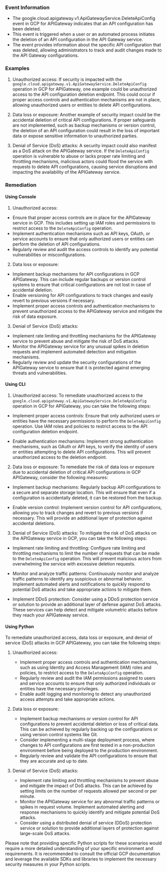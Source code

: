
### Event Information

- The google.cloud.apigateway.v1.ApiGatewayService.DeleteApiConfig event in GCP for APIGateway indicates that an API configuration has been deleted.
- This event is triggered when a user or an automated process initiates the deletion of an API configuration in the API Gateway service.
- The event provides information about the specific API configuration that was deleted, allowing administrators to track and audit changes made to the API Gateway configurations.


### Examples

1. Unauthorized access: If security is impacted with the `google.cloud.apigateway.v1.ApiGatewayService.DeleteApiConfig` operation in GCP for APIGateway, one example could be unauthorized access to the API configuration deletion endpoint. This could occur if proper access controls and authentication mechanisms are not in place, allowing unauthorized users or entities to delete API configurations.

2. Data loss or exposure: Another example of security impact could be the accidental deletion of critical API configurations. If proper safeguards are not implemented, such as backup mechanisms or version control, the deletion of an API configuration could result in the loss of important data or expose sensitive information to unauthorized parties.

3. Denial of Service (DoS) attacks: A security impact could also manifest as a DoS attack on the APIGateway service. If the `DeleteApiConfig` operation is vulnerable to abuse or lacks proper rate limiting and throttling mechanisms, malicious actors could flood the service with requests to delete API configurations, causing service disruptions and impacting the availability of the APIGateway service.

### Remediation

#### Using Console

1. Unauthorized access:
- Ensure that proper access controls are in place for the APIGateway service in GCP. This includes setting up IAM roles and permissions to restrict access to the `DeleteApiConfig` operation.
- Implement authentication mechanisms such as API keys, OAuth, or service accounts to ensure that only authorized users or entities can perform the deletion of API configurations.
- Regularly review and audit the access controls to identify any potential vulnerabilities or misconfigurations.

2. Data loss or exposure:
- Implement backup mechanisms for API configurations in GCP APIGateway. This can include regular backups or version control systems to ensure that critical configurations are not lost in case of accidental deletion.
- Enable versioning for API configurations to track changes and easily revert to previous versions if necessary.
- Implement proper access controls and authentication mechanisms to prevent unauthorized access to the APIGateway service and mitigate the risk of data exposure.

3. Denial of Service (DoS) attacks:
- Implement rate limiting and throttling mechanisms for the APIGateway service to prevent abuse and mitigate the risk of DoS attacks.
- Monitor the APIGateway service for any unusual spikes in deletion requests and implement automated detection and mitigation mechanisms.
- Regularly review and update the security configurations of the APIGateway service to ensure that it is protected against emerging threats and vulnerabilities.

#### Using CLI

1. Unauthorized access: To remediate unauthorized access to the `google.cloud.apigateway.v1.ApiGatewayService.DeleteApiConfig` operation in GCP for APIGateway, you can take the following steps:

- Implement proper access controls: Ensure that only authorized users or entities have the necessary permissions to perform the `DeleteApiConfig` operation. Use IAM roles and policies to restrict access to the API configuration deletion endpoint.

- Enable authentication mechanisms: Implement strong authentication mechanisms, such as OAuth or API keys, to verify the identity of users or entities attempting to delete API configurations. This will prevent unauthorized access to the deletion endpoint.

2. Data loss or exposure: To remediate the risk of data loss or exposure due to accidental deletion of critical API configurations in GCP APIGateway, consider the following measures:

- Implement backup mechanisms: Regularly backup API configurations to a secure and separate storage location. This will ensure that even if a configuration is accidentally deleted, it can be restored from the backup.

- Enable version control: Implement version control for API configurations, allowing you to track changes and revert to previous versions if necessary. This will provide an additional layer of protection against accidental deletions.

3. Denial of Service (DoS) attacks: To mitigate the risk of DoS attacks on the APIGateway service in GCP, you can take the following steps:

- Implement rate limiting and throttling: Configure rate limiting and throttling mechanisms to limit the number of requests that can be made to the `DeleteApiConfig` operation. This will prevent malicious actors from overwhelming the service with excessive deletion requests.

- Monitor and analyze traffic patterns: Continuously monitor and analyze traffic patterns to identify any suspicious or abnormal behavior. Implement automated alerts and notifications to quickly respond to potential DoS attacks and take appropriate actions to mitigate them.

- Implement DDoS protection: Consider using a DDoS protection service or solution to provide an additional layer of defense against DoS attacks. These services can help detect and mitigate volumetric attacks before they reach your APIGateway service.

#### Using Python

To remediate unauthorized access, data loss or exposure, and denial of service (DoS) attacks in GCP APIGateway, you can take the following steps:

1. Unauthorized access:
   - Implement proper access controls and authentication mechanisms, such as using Identity and Access Management (IAM) roles and policies, to restrict access to the `DeleteApiConfig` operation.
   - Regularly review and audit the IAM permissions assigned to users and service accounts to ensure that only authorized individuals or entities have the necessary privileges.
   - Enable audit logging and monitoring to detect any unauthorized access attempts and take appropriate actions.

2. Data loss or exposure:
   - Implement backup mechanisms or version control for API configurations to prevent accidental deletion or loss of critical data. This can be achieved by regularly backing up the configurations or using version control systems like Git.
   - Consider implementing a multi-stage deployment process, where changes to API configurations are first tested in a non-production environment before being deployed to the production environment.
   - Regularly review and validate the API configurations to ensure that they are accurate and up to date.

3. Denial of Service (DoS) attacks:
   - Implement rate limiting and throttling mechanisms to prevent abuse and mitigate the impact of DoS attacks. This can be achieved by setting limits on the number of requests allowed per second or per minute.
   - Monitor the APIGateway service for any abnormal traffic patterns or spikes in request volume. Implement automated alerting and response mechanisms to quickly identify and mitigate potential DoS attacks.
   - Consider using a distributed denial of service (DDoS) protection service or solution to provide additional layers of protection against large-scale DoS attacks.

Please note that providing specific Python scripts for these scenarios would require a more detailed understanding of your specific environment and requirements. It is recommended to consult the official GCP documentation and leverage the available SDKs and libraries to implement the necessary security measures in your Python scripts.

